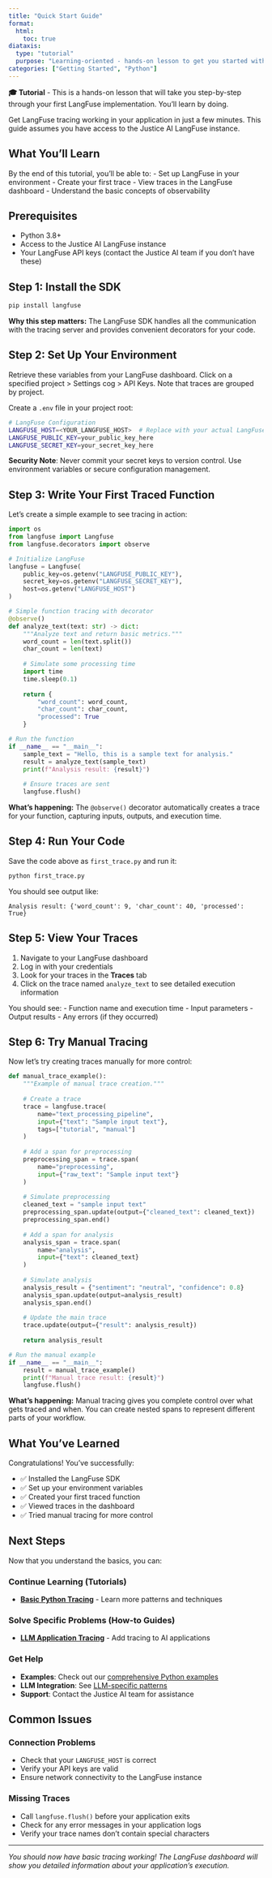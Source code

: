 ```yaml
---
title: "Quick Start Guide"
format:
  html:
    toc: true
diataxis:
  type: "tutorial"
  purpose: "Learning-oriented - hands-on lesson to get you started with LangFuse"
categories: ["Getting Started", "Python"]
---
```


::: {.callout-tip icon="false"}
**🎓 Tutorial** - This is a hands-on lesson that will take you step-by-step through your first LangFuse implementation. You'll learn by doing.
:::

Get LangFuse tracing working in your application in just a few minutes. This guide assumes you have access to the Justice AI LangFuse instance.

## What You'll Learn

By the end of this tutorial, you'll be able to:
- Set up LangFuse in your environment
- Create your first trace
- View traces in the LangFuse dashboard
- Understand the basic concepts of observability

## Prerequisites

- Python 3.8+
- Access to the Justice AI LangFuse instance
- Your LangFuse API keys (contact the Justice AI team if you don't have these)

## Step 1: Install the SDK

```bash
pip install langfuse
```

::: {.callout-note}
**Why this step matters:** The LangFuse SDK handles all the communication with the tracing server and provides convenient decorators for your code.
:::

## Step 2: Set Up Your Environment

Retrieve these variables from your LangFuse dashboard. Click on a specified
project > Settings cog > API Keys. Note that traces are grouped by project.

Create a `.env` file in your project root:

```bash
# LangFuse Configuration
LANGFUSE_HOST=<YOUR_LANGFUSE_HOST>  # Replace with your actual LangFuse URL
LANGFUSE_PUBLIC_KEY=your_public_key_here
LANGFUSE_SECRET_KEY=your_secret_key_here
```

::: {.callout-warning}
**Security Note**: Never commit your secret keys to version control. Use environment variables or secure configuration management.
:::

## Step 3: Write Your First Traced Function

Let's create a simple example to see tracing in action:

```python
import os
from langfuse import Langfuse
from langfuse.decorators import observe

# Initialize LangFuse
langfuse = Langfuse(
    public_key=os.getenv("LANGFUSE_PUBLIC_KEY"),
    secret_key=os.getenv("LANGFUSE_SECRET_KEY"),
    host=os.getenv("LANGFUSE_HOST")
)

# Simple function tracing with decorator
@observe()
def analyze_text(text: str) -> dict:
    """Analyze text and return basic metrics."""
    word_count = len(text.split())
    char_count = len(text)
    
    # Simulate some processing time
    import time
    time.sleep(0.1)
    
    return {
        "word_count": word_count,
        "char_count": char_count,
        "processed": True
    }

# Run the function
if __name__ == "__main__":
    sample_text = "Hello, this is a sample text for analysis."
    result = analyze_text(sample_text)
    print(f"Analysis result: {result}")
    
    # Ensure traces are sent
    langfuse.flush()
```

::: {.callout-note}
**What's happening:** The `@observe()` decorator automatically creates a trace for your function, capturing inputs, outputs, and execution time.
:::

## Step 4: Run Your Code

Save the code above as `first_trace.py` and run it:

```bash
python first_trace.py
```

You should see output like:
```
Analysis result: {'word_count': 9, 'char_count': 40, 'processed': True}
```

## Step 5: View Your Traces

1. Navigate to your LangFuse dashboard
2. Log in with your credentials
3. Look for your traces in the **Traces** tab
4. Click on the trace named `analyze_text` to see detailed execution information

You should see:
- Function name and execution time
- Input parameters
- Output results
- Any errors (if they occurred)

## Step 6: Try Manual Tracing

Now let's try creating traces manually for more control:

```python
def manual_trace_example():
    """Example of manual trace creation."""
    
    # Create a trace
    trace = langfuse.trace(
        name="text_processing_pipeline",
        input={"text": "Sample input text"},
        tags=["tutorial", "manual"]
    )
    
    # Add a span for preprocessing
    preprocessing_span = trace.span(
        name="preprocessing",
        input={"raw_text": "Sample input text"}
    )
    
    # Simulate preprocessing
    cleaned_text = "sample input text"
    preprocessing_span.update(output={"cleaned_text": cleaned_text})
    preprocessing_span.end()
    
    # Add a span for analysis
    analysis_span = trace.span(
        name="analysis",
        input={"text": cleaned_text}
    )
    
    # Simulate analysis
    analysis_result = {"sentiment": "neutral", "confidence": 0.8}
    analysis_span.update(output=analysis_result)
    analysis_span.end()
    
    # Update the main trace
    trace.update(output={"result": analysis_result})
    
    return analysis_result

# Run the manual example
if __name__ == "__main__":
    result = manual_trace_example()
    print(f"Manual trace result: {result}")
    langfuse.flush()
```

::: {.callout-note}
**What's happening:** Manual tracing gives you complete control over what gets traced and when. You can create nested spans to represent different parts of your workflow.
:::

## What You've Learned

Congratulations! You've successfully:

- ✅ Installed the LangFuse SDK
- ✅ Set up your environment variables
- ✅ Created your first traced function
- ✅ Viewed traces in the dashboard
- ✅ Tried manual tracing for more control

## Next Steps

Now that you understand the basics, you can:

### **Continue Learning (Tutorials)**
- **[Basic Python Tracing](basic.qmd)** - Learn more patterns and techniques

### **Solve Specific Problems (How-to Guides)**
- **[LLM Application Tracing](../how-to/llm.qmd)** - Add tracing to AI applications

### **Get Help**
- **Examples**: Check out our [comprehensive Python examples](basic.qmd)
- **LLM Integration**: See [LLM-specific patterns](../how-to/llm.qmd)
- **Support**: Contact the Justice AI team for assistance

## Common Issues

### **Connection Problems**
- Check that your `LANGFUSE_HOST` is correct
- Verify your API keys are valid
- Ensure network connectivity to the LangFuse instance

### **Missing Traces**
- Call `langfuse.flush()` before your application exits
- Check for any error messages in your application logs
- Verify your trace names don't contain special characters

---

*You should now have basic tracing working! The LangFuse dashboard will show you detailed information about your application's execution.* 